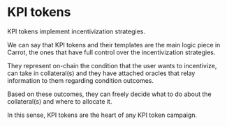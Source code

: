 
# KPI tokens

<Subtitle>KPI tokens implement incentivization strategies.</Subtitle>

We can say that KPI tokens and their templates are the main logic piece in
Carrot, the ones that have full control over the incentivization strategies.

They represent on-chain the condition that the user wants to incentivize, can
take in collateral(s) and they have attached oracles that relay information to
them regarding condition outcomes.

Based on these outcomes, they can freely decide what to do about the
collateral(s) and where to allocate it.

In this sense, KPI tokens are the heart of any KPI token campaign.
